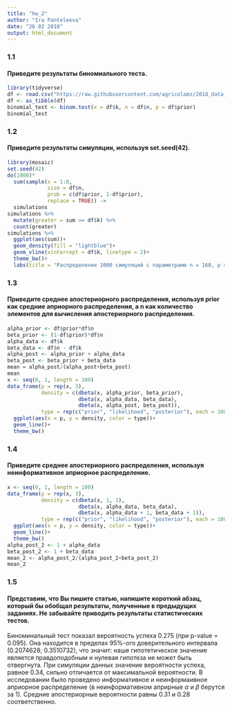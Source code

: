 ```yaml
---
title: "hw_2"
author: "Ira Panteleeva"
date: "26 02 2018"
output: html_document
---
```


### 1.1
#### Приведите результаты биномиального теста.
```r
library(tidyverse)
df <- read.csv("https://raw.githubusercontent.com/agricolamz/2018_data_analysis_for_linguists/master/data/students/panteleeva48/hw2_binomial/hw2_binomial.csv", encoding = 'UTF-8')
df <- as_tibble(df)
binomial_test <- binom.test(x = df$k, n = df$n, p = df$prior)
binomial_test
```
### 1.2
#### Приведите результаты симуляции, используя set.seed(42).
```r
library(mosaic)
set.seed(42)
do(1000)*
  sum(sample(x = 1:0, 
             size = df$n, 
             prob = c(df$prior, 1-df$prior), 
             replace = TRUE)) -> 
  simulations
simulations %>% 
  mutate(greater = sum >= df$k) %>% 
  count(greater)
simulations %>% 
  ggplot(aes(sum))+
  geom_density(fill = "lightblue")+
  geom_vline(xintercept = df$k, linetype = 2)+
  theme_bw()+
  labs(title = "Распределение 1000 симуляций с параметрами n = 160, p = 0.34")
```
### 1.3
#### Приведите среднее апостериорного распределения, используя prior как средние априорного распределения, а n как количество элементов для вычисления апостериорного распределения.
```r
alpha_prior <- df$prior*df$n
beta_prior <- (1-df$prior)*df$n
alpha_data <- df$k 
beta_data <- df$n - df$k
alpha_post <- alpha_prior + alpha_data
beta_post <- beta_prior + beta_data
mean = alpha_post/(alpha_post+beta_post)
mean
x <- seq(0, 1, length = 100)
data_frame(p = rep(x, 3),
           density = c(dbeta(x, alpha_prior, beta_prior),
                       dbeta(x, alpha_data, beta_data),
                       dbeta(x, alpha_post, beta_post)),
           type = rep(c("prior", "likelihood", "posterior"), each = 100))%>% 
  ggplot(aes(x = p, y = density, color = type))+
  geom_line()+
  theme_bw()
```
### 1.4
#### Приведите среднее апостериорного распределения, используя неинформативное априорное распределение.
```r
x <- seq(0, 1, length = 100)
data_frame(p = rep(x, 3),
           density = c(dbeta(x, 1, 1),
                       dbeta(x, alpha_data, beta_data),
                       dbeta(x, alpha_data + 1, beta_data + 1)),
           type = rep(c("prior", "likelihood", "posterior"), each = 100))%>% 
  ggplot(aes(x = p, y = density, color = type))+
  geom_line()+
  theme_bw()
alpha_post_2 <- 1 + alpha_data
beta_post_2 <- 1 + beta_data
mean_2 <- alpha_post_2/(alpha_post_2+beta_post_2)
mean_2
```
### 1.5
#### Представим, что Вы пишите статью, напишите короткий абзац, который бы обобщал результаты, полученные в предыдущих заданиях. Не забывайте приводить результаты статистических тестов.
Биноминальный тест показал вероятность успеха 0.275 (при p-value = 0.095). Она находится в пределах 95%-ого доверительного интервала (0.2074628; 0.3510732), что значит: наше гипотетическое значение является правдоподобным и нулевая гипотеза не может быть отвергнута. При симуляции данных значение вероятности успеха, равное 0.34, сильно отличается от максимальной вероятности. В исследовании было проведено информативное и неинформаивное априорное распределение (в неинформативном априрные $\alpha$ и $\beta$ берутся за 1). Средние апостериорные вероятности равны 0.31 и 0.28 соответственно.